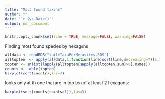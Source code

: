 ```yaml
---
title: "Most found taxons"
author: ""
date: "`r Sys.Date()`"
output: pdf_document
---
```


```r
knitr::opts_chunk$set(echo = TRUE, message=FALSE, warning=FALSE)
```

Finding most found species by hexagons

```r
alldata <- readRDS("tableTaxaPerMetasites.RDS")
alltopten  <- apply(alldata,1,function(line)sort(line,decreasing=T)[1:10],simplify=F)
topten <- unlist(lapply(alltopten[sapply(alltopten,sum)>0],names))
counts <- table(topten)
barplot(sort(counts),las=3)
```
looks only at th one that are in top ten of at least 2 hexagons:

```r
barplot(sort(counts[counts>1]),las=3)
```



